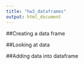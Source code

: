 ```yaml
---
title: "hw3_dataframes"
output: html_document
---
```


##Creating a data frame

##Looking at data

##Adding data into dataframe